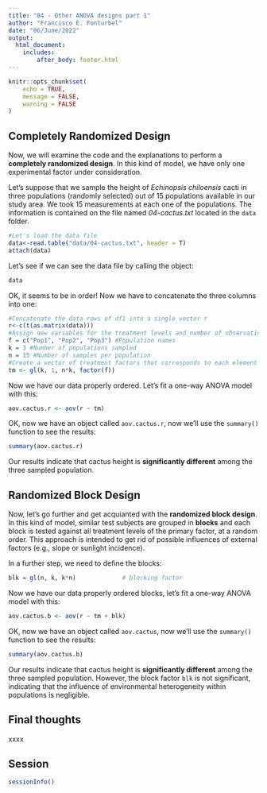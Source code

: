 ```yaml
---
title: "04 - Other ANOVA designs part 1"
author: "Francisco E. Fonturbel"
date: "06/June/2022"
output: 
  html_document:
    includes:
        after_body: footer.html
---
```


```r
knitr::opts_chunk$set(
	echo = TRUE,
	message = FALSE,
	warning = FALSE
)
```

## Completely Randomized Design

Now, we will examine the code and the explanations to perform a **completely randomized design**. In this kind of model, we have only one experimental factor under consideration.

Let's suppose that we sample the height of _Echinopsis chiloensis_ cacti in three populations (randomly selected) out of 15 populations available in our study area. We took 15 measurements at each one of the populations. The information is contained on the file named _04-cactus.txt_ located in the `data` folder.

```r
#Let's load the data file
data<-read.table("data/04-cactus.txt", header = T)
attach(data)
```

Let's see if we can see the data file by calling the object:

```r
data
```

OK, it seems to be in order! Now we have to concatenate the three columns into one:

```r
#Concatenate the data rows of df1 into a single vector r
r<-c(t(as.matrix(data)))
#Assign new variables for the treatment levels and number of observations
f = c("Pop1", "Pop2", "Pop3") #Population names
k = 3 #Number of populations sampled
n = 15 #Number of samples per population
#Create a vector of treatment factors that corresponds to each element of r
tm <- gl(k, 1, n*k, factor(f))
```

Now we have our data properly ordered. Let's fit a one-way ANOVA model with this:

```r
aov.cactus.r <- aov(r ~ tm)
```

OK, now we have an object called `aov.cactus.r`, now we'll use the `summary()` function to see the results:

```r
summary(aov.cactus.r)
```

Our results indicate that cactus height is **significantly different** among the three sampled population.


## Randomized Block Design

Now, let's go further and get acquianted with the **randomized block design**. In this kind of model, similar test subjects are grouped in **blocks** and each block is tested against all treatment levels of the primary factor, at a random order. This approach is intended to get rid of possible influences of external factors (e.g., slope or sunlight incidence).


In a further step, we need to define the blocks:

```r
blk = gl(n, k, k*n)             # blocking factor
```


Now we have our data properly ordered blocks, let's fit a one-way ANOVA model with this:

```r
aov.cactus.b <- aov(r ~ tm + blk)
```

OK, now we have an object called `aov.cactus`, now we'll use the `summary()` function to see the results:

```r
summary(aov.cactus.b)
```

Our results indicate that cactus height is **significantly different** among the three sampled population. However, the block factor `blk` is not significant, indicating that the influence of environmental heterogeneity within populations is negligible.


## Final thoughts

xxxx

## Session

```r
sessionInfo()
```